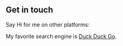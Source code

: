## Get in touch

Say Hi for me on other platforms:

My favorite search engine is [Duck Duck Go](https://duckduckgo.com).
